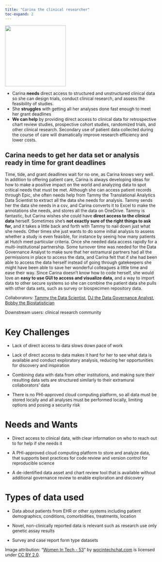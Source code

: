 ```yaml
---
title: "Carina the clinical researcher"
toc-expand: 2
---
```


::: grid
::: {.g-col-12 .g-col-xl-3}
<img src="/img/carina.jpg" width="200" height="200"/>
:::

::: {.g-col-12 .g-col-xl-8}
-   Carina **needs** direct access to structured and unstructured clinical data so she can design trials, conduct clinical research, and assess the feasibility of studies.
-   She **struggles** with getting all her analyses done fast enough to meet her grant deadlines
-   **We can help** by providing direct access to clinical data for retrospective chart review studies, prospective cohort studies, randomized trials, and other clinical research. Secondary use of patient data collected during the course of care will dramatically improve research efficiency and lower costs.
:::
:::

::: lightblue-highlight
## Carina needs to get her data set or analysis ready in time for grant deadlines

Time, tide, and grant deadlines wait for no one, as Carina knows very well. In addition to offering patient care, Carina is always developing ideas for how to make a positive impact on the world and analyzing data to spot critical needs that must be met. Although she can access patient records through Epic, she often needs help from Tammy the Translational Analytics Data Scientist to extract all the data she needs for analysis. Tammy sends her the data she needs in a csv, and Carina converts it to Excel to make the annotations she needs, and stores all the data on OneDrive. Tammy is fantastic, but Carina wishes she could have **direct access to the clinical data** herself. Sometimes she’s **not exactly sure of the right things to ask for,** and it takes a little back and forth with Tammy to nail down just what she needs. Other times she just wants to do some initial analysis to assess whether a study is even feasible, for instance by seeing how many patients at Hutch meet particular criteria. Once she needed data access rapidly for a multi-institutional partnership. Some turnover time was needed for the Data Governance Analyst to make sure that her extramural partners had all the permissions in place to access the data, and Carina felt that if she had been able to access the data herself instead of going through gatekeepers she might have been able to save her wonderful colleagues a little time and ease their way. Since Carina doesn’t know how to code herself, she would love an **easy to use GUI to access and visualize data,** and a way to import data to other secure systems so she can combine the patient data she pulls with other data sets, such as survey or biospecimen repository data.
:::

::: darkblue-highlight
Collaborators: [Tammy the Data Scientist](/family/cards/Tammy-the-data-scientist.html), [DJ the Data Governance Analyst](/family/cards/DJ-data-governance-analyst.html), [Bobby the Biostatistician](/family/cards/Bobby-the-biostatistician.html)

Downstream users: clinical research community
:::

# Key Challenges

-   Lack of direct access to data slows down pace of work

-   Lack of direct access to data makes it hard for her to see what data is available and conduct exploratory analysis, reducing her opportunities for discovery and inspiration

-   Combining data with data from other institutions, and making sure their resulting data sets are structured similarly to their extramural collaborators’ data

-   There is no PHI-approved cloud computing platform, so all data must be stored locally and all analyses must be performed locally, limiting options and posing a security risk\

# Needs and Wants

-   Direct access to clinical data, with clear information on who to reach out to for help if she needs it

-   A PHI-approved cloud computing platform to store and analyze data, that supports best practices for code review and version control for reproducible science

-   A de-identified data asset and chart review tool that is available without additional governance review to enable exploration and discovery\

# Types of data used

-   Data about patients from EHR or other systems including patient demographics, conditions, comorbidities, treatments, location

-   Novel, non-clinically reported data is relevant such as research use only genetic assay results

-   Survey and case report form type datasets

<div>

Image attribution: "[Women In Tech - 53](https://www.flickr.com/photos/136629440@N06/22344625928)" by [wocintechchat.com](https://www.flickr.com/photos/136629440@N06) is licensed under [CC BY 2.0](https://creativecommons.org/licenses/by/2.0/?ref=openverse).

</div>
